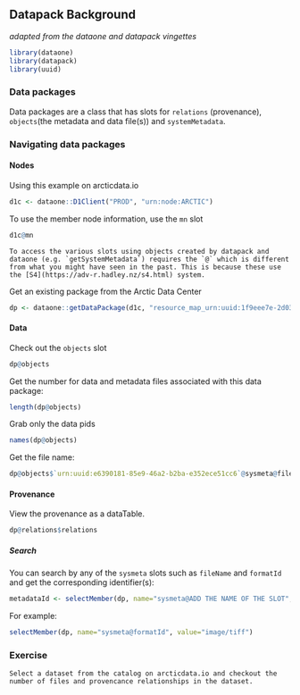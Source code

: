## Datapack Background
*adapted from the dataone and datapack vingettes*

```r
library(dataone)
library(datapack)
library(uuid)
```

### Data packages

Data packages are a class that has slots for `relations` (provenance), `objects`(the metadata and data file(s)) and `systemMetadata`.

### Navigating data packages

#### Nodes
Using this example on arcticdata.io
```r
d1c <- dataone::D1Client("PROD", "urn:node:ARCTIC")
```

To use the member node information, use the `mn` slot
```r
d1c@mn
```

```block
To access the various slots using objects created by datapack and dataone (e.g. `getSystemMetadata`) requires the `@` which is different from what you might have seen in the past. This is because these use the [S4](https://adv-r.hadley.nz/s4.html) system.
```

Get an existing package from the Arctic Data Center
```r
dp <- dataone::getDataPackage(d1c, "resource_map_urn:uuid:1f9eee7e-2d03-43c4-ad7f-f300e013ab28")
```


#### Data
Check out the `objects` slot
```r
dp@objects
```

Get the number for data and metadata files associated with this data package:
```r
length(dp@objects)
```

Grab only the data pids
```r
names(dp@objects)
```

Get the file name:
```r
dp@objects$`urn:uuid:e6390181-85e9-46a2-b2ba-e352ece51cc6`@sysmeta@fileName
```

#### Provenance
View the provenance as a dataTable. 
```r
dp@relations$relations
```

##### Search
You can search by any of the `sysmeta` slots such as `fileName` and `formatId` and get the corresponding identifier(s):
```r
metadataId <- selectMember(dp, name="sysmeta@ADD THE NAME OF THE SLOT", value="PATTERN TO SEARCH BY")
```

For example:
```r
selectMember(dp, name="sysmeta@formatId", value="image/tiff")
```

### Exercise
```
Select a dataset from the catalog on arcticdata.io and checkout the number of files and provencance relationships in the dataset.
```

